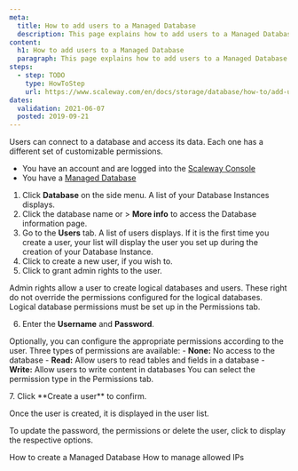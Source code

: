 ```yaml
---
meta:
  title: How to add users to a Managed Database
  description: This page explains how to add users to a Managed Database
content:
  h1: How to add users to a Managed Database
  paragraph: This page explains how to add users to a Managed Database
steps:
  - step: TODO
    type: HowToStep
    url: https://www.scaleway.com/en/docs/storage/database/how-to/add-users
dates:
  validation: 2021-06-07
  posted: 2019-09-21
---
```


Users can connect to a database and access its data. Each one has a different set of customizable permissions.

<Message type="requirement">

- You have an account and are logged into the [Scaleway Console](https://console.scaleway.com)
- You have a [Managed Database](/storage/database/concepts/#managed-database/)

</Message>

1. Click **Database** on the side menu. A list of your Database Instances displays.
2. Click the database name or <Icon name="more" /> > **More info** to access the Database information page.
3. Go to the **Users** tab. A list of users displays. If it is the first time you create a user, your list will display the user you set up during the creation of your Database Instance.
4. Click <Icon name="plus" /> to create a new user, if you wish to.
5. Click <Icon name="toggle" /> to grant admin rights to the user.
  <Message type="note">

  Admin rights allow a user to create logical databases and users. These right do not override the permissions configured for the logical databases. Logical database permissions must be set up in the Permissions tab.

  </Message>

6. Enter the **Username** and **Password**.

  <Message type="note">

  Optionally, you can configure the appropriate permissions according to the user.
  Three types of permissions are available:
    - **None:** No access to the database
    - **Read:** Allow users to read tables and fields in a database
    - **Write:** Allow users to write content in databases
  You can select the permission type in the Permissions tab.

  </Message>
7. Click **Create a user** to confirm. 

Once the user is created, it is displayed in the user list.

To update the password, the permissions or delete the user, click <Icon name="more" /> to display the respective options.

<Navigation title="See Also">
  <PreviousButton to="/storage/database/how-to/create-a-database/">How to create a Managed Database</PreviousButton>
  <NextButton to="/storage/database/how-to/manage-allowed-ip-addresses/">How to manage allowed IPs</NextButton>
</Navigation>
